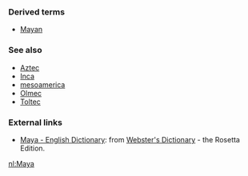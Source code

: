 ===Derived terms===
*[[Mayan]]

===See also===
*[[Aztec]]
*[[Inca]]
*[[mesoamerica]]<!-- also hyphenated/capitalised? -->
*[[Olmec]]
*[[Toltec]]

=== External links ===
*[http://www.websters-online-dictionary.org/definition/Maya-english/ Maya - English Dictionary]: from [http://www.websters-online-dictionary.org/ Webster's Dictionary] - the Rosetta Edition.

[[nl:Maya]]